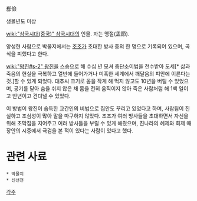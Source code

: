 郄儉

생몰년도 미상

[[wiki:"삼국시대(중국)" 삼국시대]]의 인물. 자는 맹절(孟節).

양성현 사람으로 박물지에서는 [[조조]]가 초대한 방사 중의 한 명으로 기록되어 있으며, 곡식을 피했다고 한다.

[[wiki:"왕진#s-2" 왕진]]을 스승으로 해 수십 년 모셔 중단소이법을 전수받아 도세[* 삶과 죽음의 현실을 극복하고 열반에 들어가거나 미혹한 세계에서 깨달음의 피안에 이른다는 것.]할 수 있게 되었다. 대추씨 크기로 몸을 작게 해 먹지 않고도 10년을 버틸 수 있었으며, 공기를 닫아 숨을 쉬지 않은 채 몸을 전혀 움직이지 않아 죽은 사람처럼 해 1백 일이고 반년이고 견뎌낼 수 있었다.

이 방법이 왕진이 습득한 교간인의 비법으로 집안도 꾸리고 있었다고 하며, 사람됨이 진실하고 조심성이 많아 말을 마구하지 않았다. 조조가 여러 방사들을 초대하면서 자신을 위해 초막집을 지어주고 여러 방사들을 부릴 수 있게 해줬으며, 진나라의 혜제와 회제 때 장안의 시중에서 극검을 본 적이 있다는 사람이 있다고 했다.

= 관련 사료 =
 * 박물지
 * 신선전

[[각주]]
